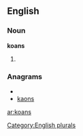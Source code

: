 ==English==

===Noun===
'''koans'''

# {{plural of|[[koan]]}}

===Anagrams===
* {{alphagram|aknos}}
* [[kaons#English|kaons]]

[[Category:English plurals]]

[[ar:koans]]